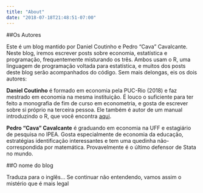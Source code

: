 ```yaml
---
title: "About"
date: "2018-07-18T21:48:51-07:00"
---
```


##Os Autores

Este é um blog mantido por Daniel Coutinho e Pedro "Cava" Cavalcante. Neste blog, iremos escrever posts sobre economia, estatística e programação, frequentemente misturando os três. Ambos usam o R, uma linguagem de programação voltada para estatística, e muitos dos posts deste blog serão acompanhados do código. Sem mais delongas, eis os dois autores:

**Daniel Coutinho** é formado em economia pela PUC-Rio (2018) e faz mestrado em economia na mesma instituição. É louco o suficiente para ter feito a monografia de fim de curso em econometria, e gosta de escrever sobre si próprio na terceira pessoa. Ele também é autor de um manual introduzindo o R, que você encontra [aqui](https://danmrc.github.io/R-para-Economistas/). 

**Pedro "Cava" Cavalcante** é graduando em economia na UFF e estagiário de pesquisa no IPEA. Gosta especialmente de economia da educação, estratégias identificação interessantes e tem uma quedinha não-correspondida por matemática. Provavelmente é o último defensor de Stata no mundo. 


##O nome do blog

Traduza para o inglês... Se continuar não entendendo, vamos assim o mistério que é mais legal